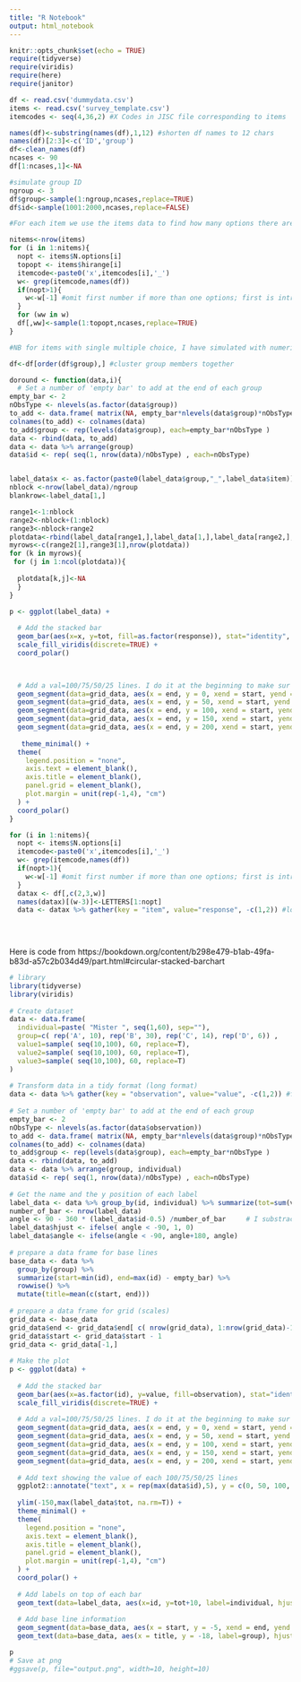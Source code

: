 ```yaml
---
title: "R Notebook"
output: html_notebook
---
```




```r
knitr::opts_chunk$set(echo = TRUE)
require(tidyverse)
require(viridis)
require(here)
require(janitor)


```

```r
df <- read.csv('dummydata.csv')
items <- read.csv('survey_template.csv')
itemcodes <- seq(4,36,2) #X Codes in JISC file corresponding to items

names(df)<-substring(names(df),1,12) #shorten df names to 12 chars
names(df)[2:3]<-c('ID','group')
df<-clean_names(df)
ncases <- 90
df[1:ncases,1]<-NA

```

```r
#simulate group ID
ngroup <- 3
df$group<-sample(1:ngroup,ncases,replace=TRUE)
df$id<-sample(1001:2000,ncases,replace=FALSE)

#For each item we use the items data to find how many options there are, and what the response range is. We then simulate responses.

nitems<-nrow(items)
for (i in 1:nitems){
  nopt <- items$N.options[i]
  topopt <- items$hirange[i]
  itemcode<-paste0('x',itemcodes[i],'_')
  w<- grep(itemcode,names(df))
  if(nopt>1){
    w<-w[-1] #omit first number if more than one options; first is introtext
  }
  for (ww in w)
  df[,ww]<-sample(1:topopt,ncases,replace=TRUE)
}

#NB for items with single multiple choice, I have simulated with numeric data. These are recorded on JISC file as text, so will need converting

df<-df[order(df$group),] #cluster group members together

```


```r
doround <- function(data,i){
  # Set a number of 'empty bar' to add at the end of each group
empty_bar <- 2
nObsType <- nlevels(as.factor(data$group))
to_add <- data.frame( matrix(NA, empty_bar*nlevels(data$group)*nObsType, ncol(data)) )
colnames(to_add) <- colnames(data)
to_add$group <- rep(levels(data$group), each=empty_bar*nObsType )
data <- rbind(data, to_add)
data <- data %>% arrange(group)
data$id <- rep( seq(1, nrow(data)/nObsType) , each=nObsType)


label_data$x <- as.factor(paste0(label_data$group,"_",label_data$item))
nblock <-nrow(label_data)/ngroup
blankrow<-label_data[1,]

range1<-1:nblock
range2<-nblock+(1:nblock)
range3<-nblock+range2
plotdata<-rbind(label_data[range1,],label_data[1,],label_data[range2,],label_data[1,],label_data[range3,],label_data[1,])
myrows<-c(range2[1],range3[1],nrow(plotdata))
for (k in myrows){
 for (j in 1:ncol(plotdata)){
  
  plotdata[k,j]<-NA
  }
}

p <- ggplot(label_data) +      
  
  # Add the stacked bar
  geom_bar(aes(x=x, y=tot, fill=as.factor(response)), stat="identity", alpha=0.5) +
  scale_fill_viridis(discrete=TRUE) +
  coord_polar()


  
  # Add a val=100/75/50/25 lines. I do it at the beginning to make sur barplots are OVER it.
  geom_segment(data=grid_data, aes(x = end, y = 0, xend = start, yend = 0), colour = "grey", alpha=1, size=0.3 , inherit.aes = FALSE ) +
  geom_segment(data=grid_data, aes(x = end, y = 50, xend = start, yend = 50), colour = "grey", alpha=1, size=0.3 , inherit.aes = FALSE ) +
  geom_segment(data=grid_data, aes(x = end, y = 100, xend = start, yend = 100), colour = "grey", alpha=1, size=0.3 , inherit.aes = FALSE ) +
  geom_segment(data=grid_data, aes(x = end, y = 150, xend = start, yend = 150), colour = "grey", alpha=1, size=0.3 , inherit.aes = FALSE ) +
  geom_segment(data=grid_data, aes(x = end, y = 200, xend = start, yend = 200), colour = "grey", alpha=1, size=0.3 , inherit.aes = FALSE )+
  
   theme_minimal() +
  theme(
    legend.position = "none",
    axis.text = element_blank(),
    axis.title = element_blank(),
    panel.grid = element_blank(),
    plot.margin = unit(rep(-1,4), "cm") 
  ) +
  coord_polar()
}

```

```r
for (i in 1:nitems){
  nopt <- items$N.options[i]
  itemcode<-paste0('x',itemcodes[i],'_')
  w<- grep(itemcode,names(df))
  if(nopt>1){
    w<-w[-1] #omit first number if more than one options; first is introtext
  }
  datax <- df[,c(2,3,w)]
  names(datax)[(w-3)]<-LETTERS[1:nopt]
  data <- datax %>% gather(key = "item", value="response", -c(1,2)) #long form for this item
  

 
```

Here is code from https://bookdown.org/content/b298e479-b1ab-49fa-b83d-a57c2b034d49/part.html#circular-stacked-barchart
```r
# library
library(tidyverse)
library(viridis)
 
# Create dataset
data <- data.frame(
  individual=paste( "Mister ", seq(1,60), sep=""),
  group=c( rep('A', 10), rep('B', 30), rep('C', 14), rep('D', 6)) ,
  value1=sample( seq(10,100), 60, replace=T),
  value2=sample( seq(10,100), 60, replace=T),
  value3=sample( seq(10,100), 60, replace=T)
)
 
# Transform data in a tidy format (long format)
data <- data %>% gather(key = "observation", value="value", -c(1,2)) #final term specifies cols to leave ungathered
 
# Set a number of 'empty bar' to add at the end of each group
empty_bar <- 2
nObsType <- nlevels(as.factor(data$observation))
to_add <- data.frame( matrix(NA, empty_bar*nlevels(data$group)*nObsType, ncol(data)) )
colnames(to_add) <- colnames(data)
to_add$group <- rep(levels(data$group), each=empty_bar*nObsType )
data <- rbind(data, to_add)
data <- data %>% arrange(group, individual)
data$id <- rep( seq(1, nrow(data)/nObsType) , each=nObsType)
 
# Get the name and the y position of each label
label_data <- data %>% group_by(id, individual) %>% summarize(tot=sum(value))
number_of_bar <- nrow(label_data)
angle <- 90 - 360 * (label_data$id-0.5) /number_of_bar     # I substract 0.5 because the letter must have the angle of the center of the bars. Not extreme right(1) or extreme left (0)
label_data$hjust <- ifelse( angle < -90, 1, 0)
label_data$angle <- ifelse(angle < -90, angle+180, angle)
 
# prepare a data frame for base lines
base_data <- data %>% 
  group_by(group) %>% 
  summarize(start=min(id), end=max(id) - empty_bar) %>% 
  rowwise() %>% 
  mutate(title=mean(c(start, end)))
 
# prepare a data frame for grid (scales)
grid_data <- base_data
grid_data$end <- grid_data$end[ c( nrow(grid_data), 1:nrow(grid_data)-1)] + 1
grid_data$start <- grid_data$start - 1
grid_data <- grid_data[-1,]
 
# Make the plot
p <- ggplot(data) +      
  
  # Add the stacked bar
  geom_bar(aes(x=as.factor(id), y=value, fill=observation), stat="identity", alpha=0.5) +
  scale_fill_viridis(discrete=TRUE) +
  
  # Add a val=100/75/50/25 lines. I do it at the beginning to make sur barplots are OVER it.
  geom_segment(data=grid_data, aes(x = end, y = 0, xend = start, yend = 0), colour = "grey", alpha=1, size=0.3 , inherit.aes = FALSE ) +
  geom_segment(data=grid_data, aes(x = end, y = 50, xend = start, yend = 50), colour = "grey", alpha=1, size=0.3 , inherit.aes = FALSE ) +
  geom_segment(data=grid_data, aes(x = end, y = 100, xend = start, yend = 100), colour = "grey", alpha=1, size=0.3 , inherit.aes = FALSE ) +
  geom_segment(data=grid_data, aes(x = end, y = 150, xend = start, yend = 150), colour = "grey", alpha=1, size=0.3 , inherit.aes = FALSE ) +
  geom_segment(data=grid_data, aes(x = end, y = 200, xend = start, yend = 200), colour = "grey", alpha=1, size=0.3 , inherit.aes = FALSE ) +
  
  # Add text showing the value of each 100/75/50/25 lines
  ggplot2::annotate("text", x = rep(max(data$id),5), y = c(0, 50, 100, 150, 200), label = c("0", "50", "100", "150", "200") , color="grey", size=6 , angle=0, fontface="bold", hjust=1) +
  
  ylim(-150,max(label_data$tot, na.rm=T)) +
  theme_minimal() +
  theme(
    legend.position = "none",
    axis.text = element_blank(),
    axis.title = element_blank(),
    panel.grid = element_blank(),
    plot.margin = unit(rep(-1,4), "cm") 
  ) +
  coord_polar() +
  
  # Add labels on top of each bar
  geom_text(data=label_data, aes(x=id, y=tot+10, label=individual, hjust=hjust), color="black", fontface="bold",alpha=0.6, size=5, angle= label_data$angle, inherit.aes = FALSE ) +
  
  # Add base line information
  geom_segment(data=base_data, aes(x = start, y = -5, xend = end, yend = -5), colour = "black", alpha=0.8, size=0.6 , inherit.aes = FALSE )  +
  geom_text(data=base_data, aes(x = title, y = -18, label=group), hjust=c(1,1,0,0), colour = "black", alpha=0.8, size=4, fontface="bold", inherit.aes = FALSE)

p
# Save at png
#ggsave(p, file="output.png", width=10, height=10)
```
